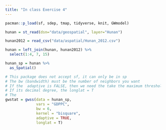 ```yaml
---
title: "In class Exercise 4"
---
```


```r

pacman::p_load(sf, sdep, tmap, tidyverse, knit, GWmodel)
```


```r

hunan = st_read(dsn="data/geospatial", layer="Hunan")
```

```r

hunan2012 = read_csv("data/aspatial/Hunan_2012.csv")
```

```r

hunan = left_join(hunan, hunan2012) %>%
  select(1:4, 7, 15)
```

```r
hunan_sp = hunan %>%
  as_Spatial()

```

```r
# This package does not accept sf, it can only be in sp
# The bw (bandwidth) must be the number of neighbors you want
# If the  adaptive is FALSE, then we need the take the maximum threshold which is 62km for this case
# If its decimal degree, the longlat = T
# The 
gwstat = gwss(data = hunan_sp,
              vars = "GDPPC",
              bw = 6,
              kernel = "bisquare",
              adaptive = TRUE,
              longlat = T)
```
